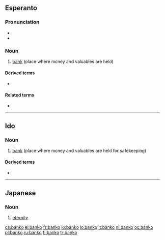 ==Esperanto==

===Pronunciation===
* {{IPA|/ˈbanko/|lang=eo}}
* {{hyphenation|ban|ko}}

===Noun===
{{eo-noun}}

# [[bank]] (place where money and valuables are held)

====Derived terms====
* {{l|eo|bankisto}}

====Related terms====
* {{l|eo|datumbanko}}

----

==Ido==

===Noun===
{{io-noun|bank}}

# [[bank]] (place where money and valuables are held for safekeeping)

====Derived terms====
* {{l|io|bankisto}}

----

==Japanese==

===Noun===
{{ja-noun|r|kanji=万古|hira=ばんこ}}

# [[eternity]]

[[cs:banko]]
[[el:banko]]
[[fr:banko]]
[[io:banko]]
[[lo:banko]]
[[lt:banko]]
[[nl:banko]]
[[oc:banko]]
[[pl:banko]]
[[ru:banko]]
[[fi:banko]]
[[tr:banko]]